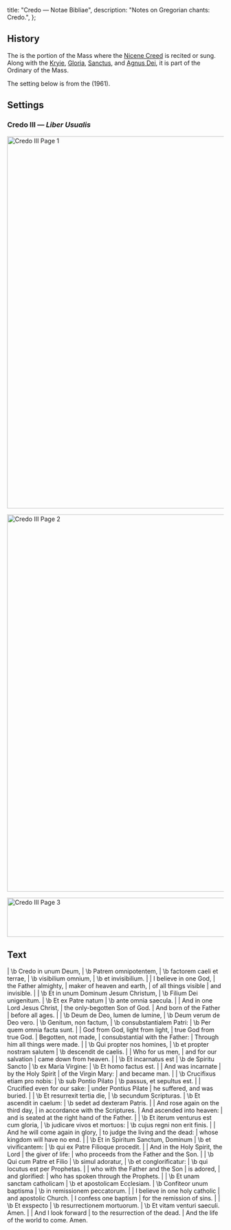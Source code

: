   title: "Credo — Notae Bibliae",
  description: "Notes on Gregorian chants: Credo.",
};

<Initial text="Credo" />

## History

The <Definition lang="latin" anchor="credo" text="Credo" /> is the portion of the Mass where the [Nicene Creed](/liturgy/creeds/nicene-creed-with-filioque) is recited or sung. Along with the [Kryie](/liturgy/music/chants/kyrie), [Gloria](/liturgy/music/chants/gloria), [Sanctus](/liturgy/music/chants/sanctus), and [Agnus Dei](/liturgy/music/chants/agnus-dei), it is part of the Ordinary of the Mass.

The setting below is from the *<Definition lang="latin" anchor="liber-usualis" text="Liber Usualis" />* (1961).

## Settings

### Credo III — *Liber Usualis*

<Image
  src="/chants/credo-iii-1.svg"
  alt="Credo III Page 1"
  width="600"
  height="864"
/>

<Image
  src="/chants/credo-iii-2.svg"
  alt="Credo III Page 2"
  width="600"
  height="876"
/>

<Image
  src="/chants/credo-iii-3.svg"
  alt="Credo III Page 3"
  width="600"
  height="91"
/>

## Text

<Poetry>
|  \b Credo in unum Deum,
|  \b Patrem omnipotentem,
|  \b factorem caeli et terrae,
|  \b visibilium omnium,
|  \b et invisibilium.
|
|  I believe in one God,
|  the Father almighty,
|  maker of heaven and earth,
|  of all things visible
|  and invisible.
|
|  \b Et in unum Dominum Jesum Christum,
|  \b Filium Dei unigenitum.
|  \b Et ex Patre natum
|  \b ante omnia saecula.
|
|  And in one Lord Jesus Christ,
|  the only-begotten Son of God.
|  And born of the Father
|  before all ages.
|
|  \b Deum de Deo, lumen de lumine,
|  \b Deum verum de Deo vero.
|  \b Genitum, non factum,
|  \b consubstantialem Patri:
|  \b Per quem omnia facta sunt.
|
|  God from God, light from light,
|  true God from true God.
|  Begotten, not made,
|  consubstantial with the Father:
|  Through him all things were made.
|
|  \b Qui propter nos homines,
|  \b et propter nostram salutem
|  \b descendit de caelis.
|
|  Who for us men,
|  and for our salvation
|  came down from heaven.
|
|  \b Et incarnatus est
|  \b de Spiritu Sancto
|  \b ex Maria Virgine:
|  \b Et homo factus est.
|
|  And was incarnate
|  by the Holy Spirit
|  of the Virgin Mary:
|  and became man.
|
|  \b Crucifixus etiam pro nobis:
|  \b sub Pontio Pilato
|  \b passus, et sepultus est.
|
|  Crucified even for our sake:
|  under Pontius Pilate
|  he suffered, and was buried.
|
|  \b Et resurrexit tertia die,
|  \b secundum Scripturas.
|  \b Et ascendit in caelum:
|  \b sedet ad dexteram Patris.
|
|  And rose again on the third day,
|  in accordance with the Scriptures.
|  And ascended into heaven:
|  and is seated at the right hand of the Father.
|
|  \b Et iterum venturus est cum gloria,
|  \b judicare vivos et mortuos:
|  \b cujus regni non erit finis.
|
|  And he will come again in glory,
|  to judge the living and the dead:
|  whose kingdom will have no end.
|
|  \b Et in Spiritum Sanctum, Dominum
|  \b et vivificantem:
|  \b qui ex Patre Filioque procedit.
|
|  And in the Holy Spirit, the Lord
|  the giver of life:
|  who proceeds from the Father and the Son.
|
|  \b Qui cum Patre et Filio
|  \b simul adoratur,
|  \b et conglorificatur:
|  \b qui locutus est per Prophetas.
|
|  who with the Father and the Son
|  is adored,
|  and glorified:
|  who has spoken through the Prophets.
|
|  \b Et unam sanctam catholicam
|  \b et apostolicam Ecclesiam.
|  \b Confiteor unum baptisma
|  \b in remissionem peccatorum.
|
|  I believe in one holy catholic
|  and apostolic Church.
|  I confess one baptism
|  for the remission of sins.
|
|  \b Et exspecto
|  \b resurrectionem mortuorum.
|  \b Et vitam venturi saeculi. Amen.
|
|  And I look forward
|  to the resurrection of the dead.
|  And the life of the world to come. Amen.
</Poetry>
